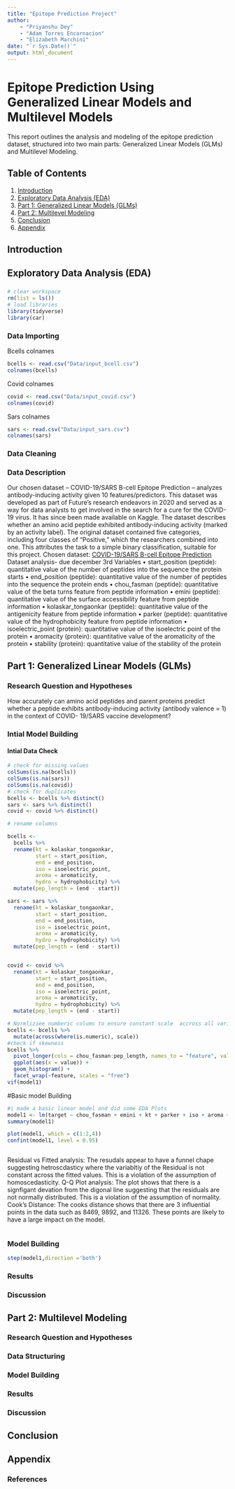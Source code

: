 ```yaml
---
title: "Epitope Prediction Project"
author: 
    - "Priyanshu Dey"
    - "Adam Torres Encarnacion"
    - "Elizabeth Marchini"
date: "`r Sys.Date()`"
output: html_document
---
```


# Epitope Prediction Using Generalized Linear Models and Multilevel Models

This report outlines the analysis and modeling of the epitope prediction dataset, structured into two main parts: Generalized Linear Models (GLMs) and Multilevel Modeling.

## Table of Contents
1. [Introduction](#introduction)
2. [Exploratory Data Analysis (EDA)](#eda)
3. [Part 1: Generalized Linear Models (GLMs)](#glm)
4. [Part 2: Multilevel Modeling](#multilevel)
5. [Conclusion](#conclusion)
6. [Appendix](#appendix)

## Introduction {#introduction}


## Exploratory Data Analysis (EDA) {#eda}
###

```r
# clear workspace
rm(list = ls()) 
# load libraries
library(tidyverse)
library(car)

```
### Data Importing 
Bcells colnames
```r
bcells <- read.csv("Data/input_bcell.csv")
colnames(bcells)
```
Covid colnames
```r
covid <- read.csv("Data/input_covid.csv")
colnames(covid)
```
Sars colnames
```r
sars <- read.csv("Data/input_sars.csv")
colnames(sars)
```
### Data Cleaning

### Data Description
Our chosen dataset – COVID-19/SARS B-cell Epitope Prediction – analyzes antibody-inducing activity given 10 features/predictors. This dataset was developed as part of Future’s research endeavors in 2020 and served as a way for data analysts to get involved in the search for a cure for the COVID-19 virus. It has since been made available on Kaggle. The dataset describes whether an amino acid peptide exhibited antibody-inducing activity (marked by an activity label). The original dataset contained five categories, including four classes of “Positive,” which the researchers combined into one. This attributes the task to a simple binary classification, suitable for this project.
Chosen dataset: [COVID-19/SARS B-cell Epitope Prediction](https://www.kaggle.com/datasets/futurecorporation/epitope-prediction/data)
Dataset analysis-  due december 3rd
Variables
• start_position (peptide): quantitative value of the number of peptides into the sequence the protein starts
• end_position (peptide): quantitative value of the number of peptides into the sequence the protein ends
• chou_fasman (peptide): quantitative value of the beta turns feature from peptide information
• emini (peptide): quantitative value of the surface accessibility feature from peptide information
• kolaskar_tongaonkar (peptide): quantitative value of the antigenicity feature from peptide information
• parker (peptide): quantitative value of the hydrophobicity feature from peptide information
• isoelectric_point (protein): quantitative value of the isoelectric point of the protein 
• aromacity (protein): quantitative value of the aromaticity of the protein 
• stability (protein): quantitative value of the stability of the protein

## Part 1: Generalized Linear Models (GLMs) {#glm}

### Research Question and Hypotheses
How accurately can amino acid peptides and parent proteins predict whether a peptide exhibits antibody-inducing activity (antibody valence = 1) in the context of COVID- 19/SARS vaccine development? 


### Intial Model Building

#### Intial Data Check

```r
# check for missing values
colSums(is.na(bcells))
colSums(is.na(sars))
colSums(is.na(covid))
# check for duplicates
bcells <- bcells %>% distinct()
sars <- sars %>% distinct()
covid <- covid %>% distinct()
```
```r
# rename columns

bcells <-
  bcells %>%
  rename(kt = kolaskar_tongaonkar, 
         start = start_position,
         end = end_position,
         iso = isoelectric_point,
         aroma = aromaticity,
         hydro = hydrophobicity) %>%
  mutate(pep_length = (end - start))

sars <- sars %>%
  rename(kt = kolaskar_tongaonkar, 
         start = start_position,
         end = end_position,
         iso = isoelectric_point,
         aroma = aromaticity,
         hydro = hydrophobicity) %>%
  mutate(pep_length = (end - start))


covid <- covid %>%
  rename(kt = kolaskar_tongaonkar, 
         start = start_position,
         end = end_position,
         iso = isoelectric_point,
         aroma = aromaticity,
         hydro = hydrophobicity) %>%
  mutate(pep_length = (end - start))

```

```r
# Normliziee numberic colums to ensure constant scale  accross all variables
bcells <- bcells %>%
  mutate(across(where(is.numeric), scale))
#check if skewness
bcells %>%
  pivot_longer(cols = chou_fasman:pep_length, names_to = "feature", values_to = "value") %>%
  ggplot(aes(x = value)) +
  geom_histogram() +
  facet_wrap(~feature, scales = "free")
vif(model1)

```
#Basic model Building
```r

#i made a basic linear model and did some EDA Plots
model1 <- lm(target ~ chou_fasman + emini + kt + parker + iso + aroma + hydro + stability + pep_length, data = bcells)
summary(model1)

plot(model1, which = c(1:2,4))
confint(model1, level = 0.95)



```
Residual vs Fitted analysis: 
The resudals appear to have a funnel chape suggesting hetroscdasticy where the variabltiy of the Residual is not constant across the fitted values. This is a violation of the assumption of homoscedasticity.
Q-Q Plot analysis: 
The plot shows that there is a signfigant devation from the digonal line suggesting that the residuals are not normally distributed. This is a violation of the assumption of normality.
Cook's Distance: 
The cooks distance shows that there are 3 influential points in the data such as 8469, 9892, and 11326. These points are likely to have a large impact on the model.

```r


```

### Model Building
```r
step(model1,direction ='both')

```

### Results


### Discussion


## Part 2: Multilevel Modeling {#multilevel}

### Research Question and Hypotheses


### Data Structuring


### Model Building


### Results



### Discussion


## Conclusion {#conclusion}



## Appendix {#appendix}




### References


